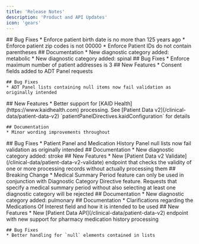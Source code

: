 ```yaml
---
title: 'Release Notes'
description: 'Product and API Updates'
icon: 'gears'
---
```


<Update label="2025-05-20" description="v3.5.1">
    ## Bug Fixes
    * Enforce patient birth date is no more than 125 years ago
    * Enforce patient zip codes is not 00000
    * Enforce Patient IDs do not contain parentheses
</Update>

<Update label="2025-05-20" description="v3.5.0">
    ## Documentation
    * New diagnostic category added: metabolic
    * New diagnostic category added: spinal
</Update>

<Update label="2025-04-21" description="v3.4.1">
    ## Bug Fixes
    * Enforce maximum number of patient addresses is 3
</Update>

<Update label="2025-04-17" description="v3.4.0">
    ## New Features
    * Consent fields added to ADT Panel requests

    ## Bug Fixes
    * ADT Panel lists containing null items now fail validation as originally intended
</Update>

<Update label="2025-04-17" description="v3.3.0">
    ## New Features
    * Better support for [KAID Health](https://www.kaidhealth.com) processing. See [Patient Data v2](/clinical-data/patient-data-v2) `patientPanelDirectives.kaidConfiguration` for details

    ## Documentation
    * Minor wording improvements throughout
</Update>

<Update label="2025-03-26" description="v3.2.1">
    ## Bug Fixes
    * Patient Panel and Medication History Panel null lists now fail validation as originally intended
</Update>

<Update label="2025-03-26" description="v3.2.0">
    ## Documentation
    * New diagnostic category added: stroke
</Update>

<Update label="2025-03-14" description="v3.1.0">
    ## New Features
    * New [Patient Data v2 Validate](/clinical-data/patient-data-v2-validate) endpoint that checks the validity of one or more processing records without actually processing them
</Update>

<Update label="2025-03-05" description="v3.0.0">
    ## Breaking Change
    * Medical Summary Period feature can only be used in conjunction with Diagnostic Category Directive feature. Requests that specify a medical summary period without also selecting at least one diagnostic category will be rejected
</Update>

<Update label="2025-03-03" description="v2.1.0">
    ## Documentation
    * New diagnostic category added: pulmonary
</Update>

<Update label="2025-02-20" description="v2.0.0">
    ## Documentation
    * Clarifications regarding the Medications Of Interest field and how it is intended to be used
</Update>

<Update label="2025-02-12" description="v2.0.0">
    ## New Features
    * New [Patient Data API](/clinical-data/patient-data-v2) endpoint with new support for pharmacy medication history processing

    ## Bug Fixes
    * Better handling for `null` elements contained in lists
</Update>
